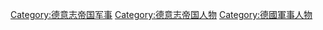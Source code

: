 [[Category:德意志帝国军事|Category:德意志帝国军事]]
[[Category:德意志帝国人物|Category:德意志帝国人物]]
[[Category:德國軍事人物|Category:德國軍事人物]]